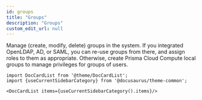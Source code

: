```yaml
---
id: groups
title: "Groups"
description: "Groups"
custom_edit_url: null
---
```




Manage (create, modify, delete) groups in the system.
If you integrated OpenLDAP, AD, or SAML, you can re-use groups from there, and assign roles to them as appropriate.
Otherwise, create Prisma Cloud Compute local groups to manage privileges for groups of users.




```mdx-code-block
import DocCardList from '@theme/DocCardList';
import {useCurrentSidebarCategory} from '@docusaurus/theme-common';

<DocCardList items={useCurrentSidebarCategory().items}/>
```
      